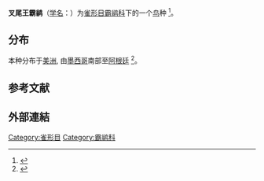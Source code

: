 {{Speciesbox
|image=Tyrannus savana-perching.jpg
|status=LC
|status_system=IUCN3.1
|status_ref=<ref>{{cite iucn|url=https://www.iucnredlist.org/details/22700503/0|title=''Tyrannus savana''|author=BirdLife International|author-link=BirdLife International}}</ref>
|taxon=Tyrannus savana
|authority=[[w:Louis_Jean_Pierre_Vieillot|Vieillot]], 1808
}}
'''叉尾王霸鹟'''（[[学名|学名]]：{{lang|la|''Tyrannus savana''}}）为[[雀形目|雀形目]][[霸鹟科|霸鹟科]]下的一个[[鸟|鸟]]种
<ref>{{cite journal
|last1=Jahn
|first1=A. E.
|last2=Tuero
|first2=D. T.
|editor1-last=Schulenberg
|editor1-first=T. S.
|date=2020
|title=Fork-tailed Flycatcher (Tyrannus savana)
|url=https://birdsoftheworld.org/bow/species/fotfly/cur/introduction
|journal=Birds of the World, Cornell Lab of Ornithology
|doi=10.2173/bow.fotfly.01
|access-date=2021-01-10
|archive-date=2021-10-07
|archive-url=https://web.archive.org/web/20211007142629/https://birdsoftheworld.org/bow/species/fotfly/cur/introduction
|dead-url=no
}}</ref>。

==分布==
本种分布于[[美洲|美洲]], 由[[墨西哥|墨西哥]]南部至[[阿根廷|阿根廷]]
<ref>{{cite web
|url=http://datazone.birdlife.org/species/factsheet/fork-tailed-flycatcher-tyrannus-savana
|title=Fork-tailed Flycatcher Tyrannus savana
|publisher=BirdLife International (2021) Species factsheet
|access-date=2021-01-10
}}</ref>。

==参考文献==
{{Reflist}}
==外部連結==
{{Wikispecies}}
{{commons}}
{{Taxonbar|from=Q1078611}}
[[Category:雀形目|Category:雀形目]]
[[Category:霸鹟科|Category:霸鹟科]]
{{鸟类小作品}}